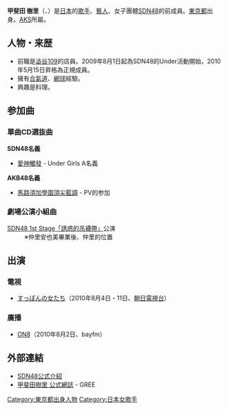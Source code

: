 {{BLP unsourced|time=2020-04-08T00:56:47+00:00}}
{{藝人
|姓名 = 甲斐田 樹里
|類型 = 女歌手
|圖片 = 
|圖片尺寸 = 
|圖片簡介 = 
|外文名 = 甲斐田 樹里
|外文 =  ja
|羅馬拼音 = Kaidaji Yuri
|英文名 = 
|暱稱 = {{lang|ja|じゅり}}
|其他藝名 = 
|國籍 = {{JPN}}
|出生日期 = {{birth date and age|1988|5|19}}
|出生地點 = [[東京都|東京都]]
|逝世日期 = 
|逝世地點 = 
|職業 = 女性偶像
|語言 = 
|教育程度 = 
|宗教信仰 =
|配偶 = 
|兒女 = 
|父母 = 
|出道日期 = 2009年8月1日
|代表作 = 
|活躍年代 = 
|唱片公司 = 
|經紀公司 = [[AKS|AKS]]
|網站 = 
|相關團體 = 前[[SDN48|SDN48]]成員
|獎項 = 
|IMDb = 
}}
{{Japanese|japanese=甲斐田 樹里|kana=かいだ じゅり|romaji=Kaidaji Yuri}}
'''甲斐田 樹里'''（{{lang|ja|かいだ じゅり}}、{{bd|1988年|5月19日}}）是[[日本|日本]]的[[歌手|歌手]]、[[藝人|藝人]]、女子團體[[SDN48|SDN48]]的前成員。[[東京都|東京都]]出身。[[AKS|AKS]]所屬。

== 人物・来歴 ==
* 前職是[[109百貨|澁谷109]]的店員。2009年8月1日起為SDN48的Under活動開始，2010年5月15日昇格為正規成員。
* 擁有[[合氣道|合氣道]]、[[網球|網球]]經驗。
* 興趣是料理。

== 参加曲 ==
=== 單曲CD選抜曲 ===
'''SDN48名義'''
* [[GAGAGA|愛神觸發]] - Under Girls A名義

'''AKB48名義'''
* [[馬尾與髮圈|馬路須加學園頂尖藍調]] - PV的参加

=== 劇場公演小組曲 ===
; [[SDN48_1st_Stage「誘惑的吊襪帶」|SDN48 1st Stage「誘惑的吊襪帶」]]公演
: ※仲里安也美畢業後、仲里的位置

== 出演 ==
=== 電視 ===
* [[すっぽんの女たち|すっぽんの女たち]]（2010年8月4日・11日、[[朝日電視台|朝日電視台]]）

=== 廣播 ===
* [[ON8|ON8]]（2010年8月2日、bayfm）

== 外部連結 ==
* [http://www.sdn48.co.jp/members/profile/kaida/ SDN48公式介紹]{{dead link|date=2018年3月 |bot=InternetArchiveBot |fix-attempted=yes }}
* [http://gree.jp/kaida_jyuri 甲斐田樹里 公式網誌] {{Wayback|url=http://gree.jp/kaida_jyuri |date=20110918023029 }} - GREE

{{SDN48}}
{{DEFAULTSORT:Kaidaji Yuri}}
[[Category:東京都出身人物|Category:東京都出身人物]]
[[Category:日本女歌手|Category:日本女歌手]]